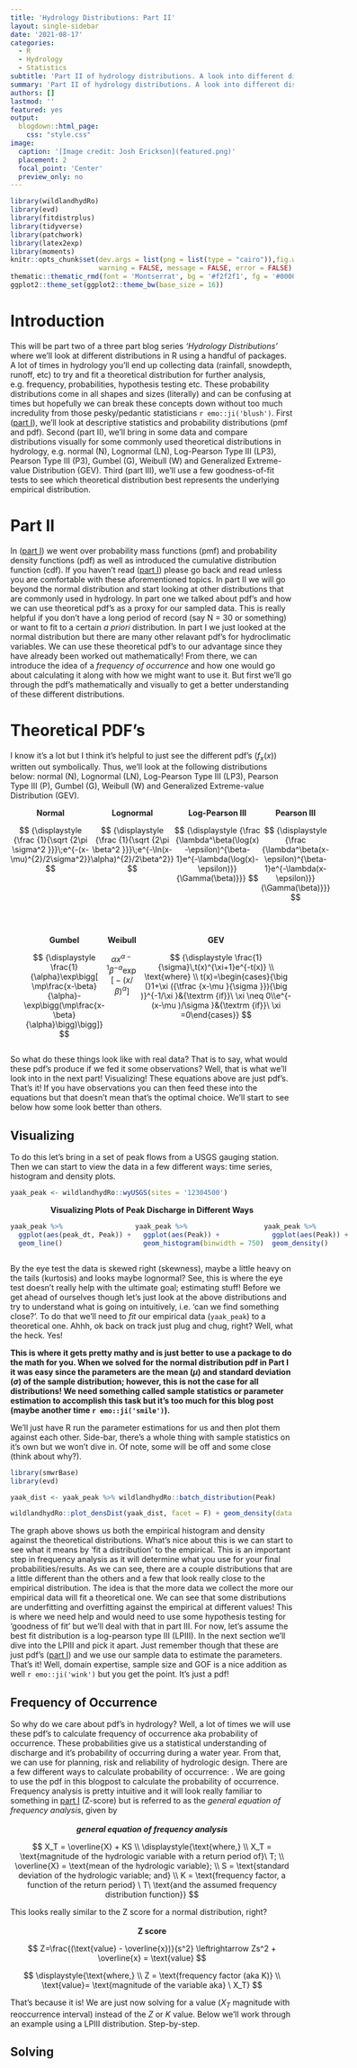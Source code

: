 ```yaml
---
title: 'Hydrology Distributions: Part II'
layout: single-sidebar
date: '2021-08-17'
categories:
  - R
  - Hydrology
  - Statistics
subtitle: 'Part II of hydrology distributions. A look into different distributions and frequency analysis.'
summary: 'Part II of hydrology distributions. A look into different distributions and frequency analysis.'
authors: []
lastmod: ''
featured: yes
output:
  blogdown::html_page:
    css: "style.css"
image:
  caption: '[Image credit: Josh Erickson](featured.png)'
  placement: 2
  focal_point: 'Center'
  preview_only: no
---
```


```r
library(wildlandhydRo)
library(evd)
library(fitdistrplus)
library(tidyverse)
library(patchwork)
library(latex2exp)
library(moments)
knitr::opts_chunk$set(dev.args = list(png = list(type = "cairo")),fig.width = 10, fig.height = 5,
                      warning = FALSE, message = FALSE, error = FALSE)
thematic::thematic_rmd(font = 'Montserrat', bg = '#f2f2f1', fg = '#000000')
ggplot2::theme_set(ggplot2::theme_bw(base_size = 16))
```

# Introduction

This will be part two of a three part blog series *'Hydrology Distributions'* where we'll look at different distributions in R using a handful of packages. A lot of times in hydrology you'll end up collecting data (rainfall, snowdepth, runoff, etc) to try and fit a theoretical distribution for further analysis, e.g. frequency, probabilities, hypothesis testing etc. These probability distributions come in all shapes and sizes (literally) and can be confusing at times but hopefully we can break these concepts down without too much incredulity from those pesky/pedantic statisticians `r emo::ji('blush')`. First ([part I](https://hydroblog.netlify.app/2021/06/07/2021-06-07-hydroclimatic-distributions/)), we'll look at descriptive statistics and probability distributions (pmf and pdf). Second (part II), we'll bring in some data and compare distributions visually for some commonly used theoretical distributions in hydrology, e.g. normal (N), Lognormal (LN), Log-Pearson Type III (LP3), Pearson Type III (P3), Gumbel (G), Weibull (W) and Generalized Extreme-value Distribution (GEV). Third (part III), we'll use a few goodness-of-fit tests to see which theoretical distribution best represents the underlying empirical distribution.  

# Part II  

In ([part I](https://hydroblog.netlify.app/2021/06/07/2021-06-07-hydroclimatic-distributions/)) we went over probability mass functions (pmf) and probability density functions (pdf) as well as introduced the cumulative distribution function (cdf). If you haven't read ([part I](https://hydroblog.netlify.app/2021/06/07/2021-06-07-hydroclimatic-distributions/)) please go back and read unless you are comfortable with these aforementioned topics. In part II we will go beyond the normal distribution and start looking at other distributions that are commonly used in hydrology. In part one we talked about pdf's and how we can use theoretical pdf's as a proxy for our sampled data. This is really helpful if you don't have a long period of record (say N = 30 or something) or want to fit to a certain *a priori* distribution. In part I we just looked at the normal distribution but there are many other relavant pdf's for hydroclimatic variables. We can use these theoretical pdf's to our advantage since they have already been worked out mathematically! From there, we can introduce the idea of a *frequency of occurrence* and how one would go about calculating it along with how we might want to use it. But first we'll go through the pdf's mathematically and visually to get a better understanding of these different distributions.  

# Theoretical PDF's  

I know it's a lot but I think it's helpful to just see the different pdf's ($f_{x}(x)$) written out symbolically. Thus, we'll look at the following distributions below: normal (N), Lognormal (LN), Log-Pearson Type III (LP3), Pearson Type III (P), Gumbel (G), Weibull (W) and Generalized Extreme-value Distribution (GEV).  

:::: {style="display: flex;"}
<div class="thing_row">
::: {style="flex-basis: 10px;"}
<center>
**Normal**
</center>

$$
{\displaystyle {\frac {1}{\sqrt {2\pi \sigma^2 }}}\;e^{-(x-\mu)^{2}/2\sigma^2}}
$$

:::
</div>
::: {style="flex-basis: 175px;"}

:::
<div class="thing_row">
::: {style="flex-basis: 10px;"}
<center>
**Lognormal**
</center>
$$
{\displaystyle {\frac {1}{\sqrt {2\pi \beta^2 }}}\;e^{-\ln(x-\alpha)^{2}/2\beta^2}}
$$
:::
</div>
::: {style="flex-basis: 175px;"}

:::
<div class="thing_row">
::: {style="flex-basis: 10px;"}
<center>
**Log-Pearson III**
</center>
$$ 
{\displaystyle {\frac {\lambda^\beta(\log(x)-\epsilon)^{\beta-1}e^{-\lambda(\log(x)-\epsilon)}}{\Gamma(\beta)}}}
$$
:::
</div>
::: {style="flex-basis: 175px;"}

:::
<div class="thing_row">
::: {style="flex-basis: 1%;"}
<center>
**Pearson III**
</center>
$$
{\displaystyle {\frac {\lambda^\beta(x-\epsilon)^{\beta-1}e^{-\lambda(x-\epsilon)}}{\Gamma(\beta)}}}
$$
:::
</div>
::::  

<br>  

:::: {style="display: flex;"}
::: {style="flex-basis: 125px;"}

:::
<div class="thing_row">
::: {style="flex-basis: 10px;"}
<center>
**Gumbel**
</center>
$$
{\displaystyle \frac{1}{\alpha}\exp\bigg[ \mp\frac{x-\beta}{\alpha}-\exp\bigg(\mp\frac{x-\beta}{\alpha}\bigg)\bigg]}
$$
:::
</div>
::: {style="flex-basis: 10px;"}

:::
<div class="thing_row">
::: {style="flex-basis: 10%;"}
<center>
**Weibull**
</center>
$$
{\displaystyle {\alpha}x^{\alpha-1}\beta^{-\alpha}\exp\Big[-\Big(x/\beta\Big)^\alpha\Big]} 
$$
:::
</div>
::: {style="flex-basis: 10px;"}

:::
<div class="thing_row">
::: {style="flex-basis: 10%;"}
<center>
**GEV**
</center>
$$
{\displaystyle 
\frac{1}{\sigma}\,t(x)^{\xi+1}e^{-t(x)} \\
\text{where} \\
t(x)=\begin{cases}{\big (}1+\xi ({\tfrac {x-\mu }{\sigma }}){\big )}^{-1/\xi }&{\textrm {if}}\ \xi \neq 0\\e^{-(x-\mu )/\sigma }&{\textrm {if}}\ \xi =0\end{cases}}
$$
:::
</div>
::::  

So what do these things look like with real data? That is to say, what would these pdf's produce if we fed it some observations? Well, that is what we'll look into in the next part! Visualizing! These equations above are just pdf's. That's it! If you have observations you can then feed these into the equations but that doesn't mean that's the optimal choice. We'll start to see below how some look better than others.

## Visualizing  

To do this let's bring in a set of peak flows from a USGS gauging station. Then we can start to view the data in a few different ways: time series, histogram and density plots.

```r
yaak_peak <- wildlandhydRo::wyUSGS(sites = '12304500')
```

<center>
**Visualizing Plots of Peak Discharge in Different Ways**
</center>
:::: {style="display: flex;"}

::: {style="flex-basis: 33%;"}
```r
yaak_peak %>% 
  ggplot(aes(peak_dt, Peak)) + 
  geom_line()
```
:::
:::{style="flex-basis: 33%;"}

```r
yaak_peak %>% 
  ggplot(aes(Peak)) + 
  geom_histogram(binwidth = 750)
```

:::
::: {style="flex-basis: 33%;"}
```r
yaak_peak %>% 
  ggplot(aes(Peak)) + 
  geom_density()
```

:::
::::  

By the eye test the data is skewed right (skewness), maybe a little heavy on the tails (kurtosis) and looks maybe lognormal? See, this is where the eye test doesn't really help with the ultimate goal; estimating stuff! Before we get ahead of ourselves though let's just look at the above distributions and try to understand what is going on intuitively, i.e. 'can we find something close?'. To do that we'll need to *fit* our empirical data (`yaak_peak`) to a theoretical one. Ahhh, ok back on track just plug and chug, right? Well, what the heck. Yes!  


:::{.b--red .ba .bw2 .ma2 .pa4 .shadow-1}
__This is where it gets pretty mathy and is just better to use a package to do the math for you. When we solved for the normal distribution pdf in Part I it was easy since the parameters are the mean ($\mu$) and standard deviation ($\sigma$) of the sample distribution; however, this is not the case for all distributions! We need something called sample statistics or parameter estimation to accomplish this task but it's too much for this blog post (maybe another time `r emo::ji('smile')`). __
:::  

We'll just have R run the parameter estimations for us and then plot them against each other. Side-bar, there's a whole thing with sample statistics on it's own but we won't dive in. Of note, some will be off and some close (think about why?). 

```r
library(smwrBase)
library(evd)

yaak_dist <- yaak_peak %>% wildlandhydRo::batch_distribution(Peak)

wildlandhydRo::plot_densDist(yaak_dist, facet = F) + geom_density(data = yaak_peak, aes(Peak, linetype = 'Empirical'), size = 2, key_glyph = 'path') + scale_linetype_manual(values = c('Empirical' = 2), label = '') + labs(linetype = 'Empirical') + theme(text = element_text(size = 16))
```

The graph above shows us both the empirical histogram and density against the theoretical distributions. What's nice about this is we can start to see what it means by 'fit a distribution' to the empirical. This is an important step in frequency analysis as it will determine what you use for your final probabilities/results. As we can see, there are a couple distributions that are a little different than the others and a few that look really close to the empirical distribution. The idea is that the more data we collect the more our empirical data will fit a theoretical one. We can see that some distributions are underfitting and overfitting against the empirical at different values! This is where we need help and would need to use some hypothesis testing for 'goodness of fit' but we'll deal with that in part III. For now, let's assume the best fit distribution is a log-pearson type III (LPIII). In the next section we'll dive into the LPIII and pick it apart. Just remember though that these are just pdf's ([part I](https://hydroblog.netlify.app/2021/06/07/2021-06-07-hydroclimatic-distributions/)) and we use our sample data to estimate the parameters. That's it! Well, domain expertise, sample size and GOF is a nice addition as well `r emo::ji('wink')` but you get the point. It's just a pdf!  

## Frequency of Occurrence  

So why do we care about pdf's in hydrology? Well, a lot of times we will use these pdf's to calculate frequency of occurrence aka probability of occurrence. These probabilities give us a statistical understanding of discharge and it's probability of occurring during a water year. From that, we can use for planning, risk and reliability of hydrologic design. There are a few different ways to calculate probability of occurrence: . We are going to use the pdf in this blogpost to calculate the probability of occurrence. Frequency analysis is pretty intuitive and it will look really familiar to something in [part I](https://hydroblog.netlify.app/2021/06/07/2021-06-07-hydroclimatic-distributions/) (Z-score) but is referred to as the *general equation of frequency analysis*, given by  
<br>
<center>
__*general equation of frequency analysis*__
</center>
$$
X_T = \overline{X} + KS \\ 
\displaystyle{\text{where,} \\
X_T = \text{magnitude of the hydrologic variable with a return period of}\ T; \\
\overline{X} = \text{mean of the hydrologic variable}; \\
S = \text{standard deviation of the hydrologic variable; and} \\ 
K = \text{frequency factor, a function of the return period} \ T\ \text{and the assumed frequency distribution function}}
$$

This looks really similar to the Z score for a normal distribution, right?  
<br>
<center>
**Z score**
</center>

$$
Z=\frac{(\text{value} - \overline{x})}{s^2} \leftrightarrow Zs^2 + \overline{x} = \text{value}
$$

$$
\displaystyle{\text{where,} \\
Z = \text{frequency factor (aka K)} \\
\text{value}= \text{magnitude of the variable aka} \ X_T}
$$

That's because it is! We are just now solving for a value ($X_T$ magnitude with reoccurrence interval) instead of the $Z$ or $K$ value. Below we'll work through an example using a LPIII distribution. Step-by-step.  

## Solving  




